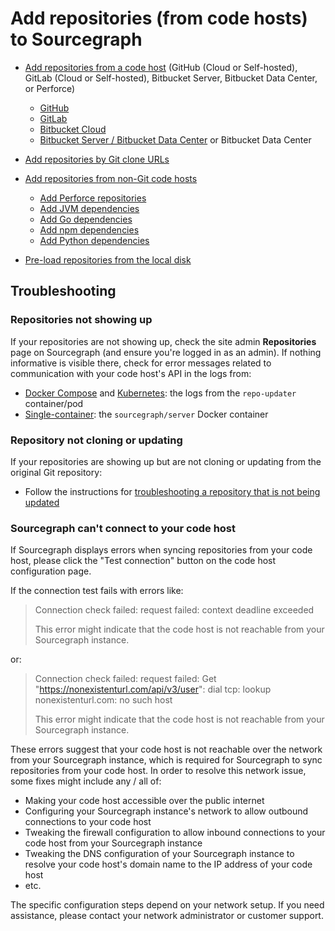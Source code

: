 # Add repositories (from code hosts) to Sourcegraph

- [Add repositories from a code host](/admin/external_service/) (GitHub (Cloud or Self-hosted), GitLab (Cloud or Self-hosted), Bitbucket Server, Bitbucket Data Center, or Perforce)
  - [GitHub](/admin/external_service/github)
  - [GitLab](/admin/external_service/gitlab)
  - [Bitbucket Cloud](/admin/external_service/bitbucket_cloud)
  - [Bitbucket Server / Bitbucket Data Center](/admin/external_service/bitbucket_server) or Bitbucket Data Center

- [Add repositories by Git clone URLs](/admin/external_service/other)
- [Add repositories from non-Git code hosts](/admin/external_service/non-git)
  - [Add Perforce repositories](/admin/repo/perforce)
  - [Add JVM dependencies](/admin/external_service/jvm)
  - [Add Go dependencies](/admin/external_service/go)
  - [Add npm dependencies](/admin/external_service/npm)
  - [Add Python dependencies](/admin/external_service/python)
- [Pre-load repositories from the local disk](/admin/repo/pre_load_from_local_disk)

## Troubleshooting

### Repositories not showing up

If your repositories are not showing up, check the site admin **Repositories** page on Sourcegraph (and ensure you're logged in as an admin).
If nothing informative is visible there, check for error messages related to communication with your code host's API in the logs from:

- [Docker Compose](/admin/deploy/docker-compose/) and [Kubernetes](/admin/deploy/kubernetes/): the logs from the `repo-updater` container/pod
- [Single-container](/admin/deploy/docker-single-container/): the `sourcegraph/server` Docker container

### Repository not cloning or updating

If your repositories are showing up but are not cloning or updating from the original Git repository:

- Follow the instructions for [troubleshooting a repository that is not being updated](/admin/how-to/repo-not-updated)

### Sourcegraph can't connect to your code host

If Sourcegraph displays errors when syncing repositories from your code host, please click the "Test connection" button on the code host configuration page.

If the connection test fails with errors like:

> Connection check failed: request failed: context deadline exceeded
>
> This error might indicate that the code host is not reachable from your Sourcegraph instance.

or:

> Connection check failed: request failed: Get "https://nonexistenturl.com/api/v3/user": dial tcp: lookup nonexistenturl.com: no such host
>
> This error might indicate that the code host is not reachable from your Sourcegraph instance.

These errors suggest that your code host is not reachable over the network from your Sourcegraph instance, which is required for Sourcegraph to sync repositories from your code host. In order to resolve this network issue, some fixes might include any / all of:

- Making your code host accessible over the public internet
- Configuring your Sourcegraph instance's network to allow outbound connections to your code host
- Tweaking the firewall configuration to allow inbound connections to your code host from your Sourcegraph instance
- Tweaking the DNS configuration of your Sourcegraph instance to resolve your code host's domain name to the IP address of your code host
- etc.

The specific configuration steps depend on your network setup. If you need assistance, please contact your network administrator or customer support.
